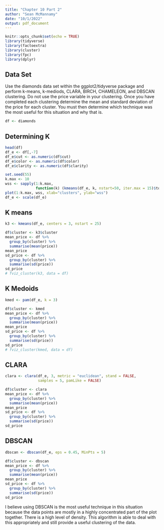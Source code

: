 ```yaml
---
title: "Chapter 10 Part 2"
author: "Sean McMannamy"
date: "10/1/2022"
output: pdf_document
---
```


```r
knitr::opts_chunk$set(echo = TRUE)
library(tidyverse)
library(factoextra)
library(cluster)
library(fpc)
library(dplyr)
```

## Data Set
Use the diamonds data set within the ggplot2/tidyverse package and perform k-means, k-mediods, CLARA, BIRCH, CHAMELEON, and DBSCAN clustering. Do not use the price variable in your clustering. Once you have completed each clustering determine the mean and standard deviation of the price for each cluster. You must then determine which technique was the most useful for this situation and why that is.

```r
df <- diamonds
```

## Determining K

```r
head(df)
df_e <- df[,-7]
df_e$cut <- as.numeric(df$cut)
df_e$color <- as.numeric(df$color)
df_e$clarity <- as.numeric(df$clarity)

set.seed(55)
k.max <- 10
wss <- sapply(1:k.max,
              function(k) (kmeans(df_e, k, nstart=50, iter.max = 15)$tot.withinss))
plot(1:k.max, wss, xlab="clusters", ylab="wss")
df_e <- scale(df_e)
```

## K means

```r
k3 <- kmeans(df_e, centers = 3, nstart = 25)

df$cluster <- k3$cluster
mean_price <- df %>%
  group_by(cluster) %>%
  summarise(mean(price))
mean_price
sd_price <- df %>%
  group_by(cluster) %>%
  summarise(sd(price))
sd_price
# fviz_cluster(k3, data = df)
```

## K Medoids

```r
kmed <- pam(df_e, k = 3)

df$cluster <- kmed
mean_price <- df %>%
  group_by(cluster) %>%
  summarise(mean(price))
mean_price
sd_price <- df %>%
  group_by(cluster) %>%
  summarise(sd(price))
sd_price
# fviz_cluster(kmed, data = df)
```

## CLARA

```r
clara <- clara(df_e, 3, metric = "euclidean", stand = FALSE, 
               samples = 5, pamLike = FALSE)

df$cluster <- clara
mean_price <- df %>%
  group_by(cluster) %>%
  summarise(mean(price))
mean_price
sd_price <- df %>%
  group_by(cluster) %>%
  summarise(sd(price))
sd_price
```

## DBSCAN

```r
dbscan <- dbscan(df_e, eps = 0.45, MinPts = 5)

df$cluster <- dbscan
mean_price <- df %>%
  group_by(cluster) %>%
  summarise(mean(price))
mean_price
sd_price <- df %>%
  group_by(cluster) %>%
  summarise(sd(price))
sd_price
```

I believe using DBSCAN is the most useful technique in this situation because the data points are mostly in a highly concentrated part of the plot together. There is a high level of density. This algorithm is able to deal with this appropriately and still provide a useful clustering of the data.
